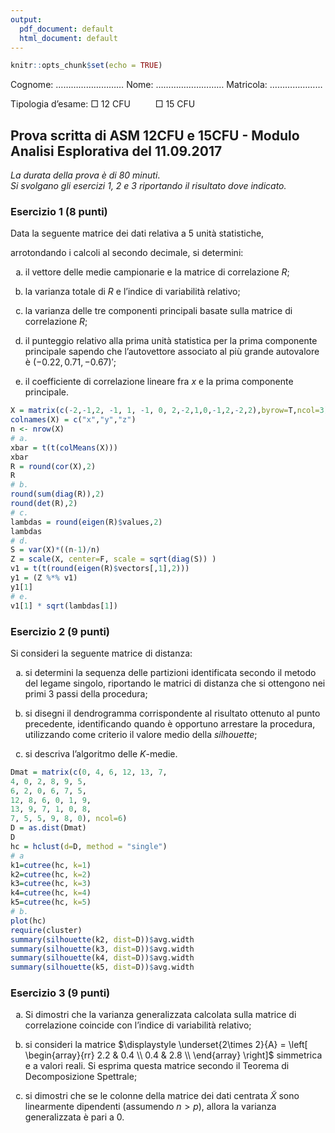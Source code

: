 ```yaml
---
output:
  pdf_document: default
  html_document: default
---
```


```r
knitr::opts_chunk$set(echo = TRUE)
```

Cognome: $\ldots\ldots\ldots\ldots\ldots\ldots\ldots\ldots\ldots$ Nome: $\ldots\ldots\ldots\ldots\ldots\ldots\ldots\ldots\ldots$ Matricola: $\ldots\ldots\ldots\ldots\ldots\ldots\ldots$ 

Tipologia d'esame: $\Box$ 12 CFU $\qquad$ $\Box$ 15 CFU 

## Prova scritta di ASM 12CFU e 15CFU - Modulo Analisi Esplorativa del 11.09.2017

*La durata della prova è di 80 minuti*.\
*Si svolgano gli esercizi 1, 2 e 3 riportando il risultato dove indicato.*

### Esercizio 1 (8 punti)

Data la seguente matrice dei dati relativa a 5 unità statistiche, 

\begin{table}[ht]
\centering
\begin{tabular}{rrr}
  \hline
 $x$ & $y$ & $z$ \\ 
  \hline
 -2 & -1 & 2 \\ 
 -1 & 1 & -1 \\
 0 & 2 & -2 \\ 
 1 & 0 & -1 \\ 
 2 & -2 & 2 \\ 
   \hline
\end{tabular}
\end{table}


arrotondando i calcoli al secondo decimale, si determini:

a. il vettore delle medie campionarie e la matrice di correlazione $R$;

c. la varianza totale di $R$ e l’indice di variabilità relativo;

b. la varianza delle tre componenti principali basate sulla matrice di correlazione $R$;

d. il punteggio relativo alla prima unità statistica per la prima componente principale sapendo che l’autovettore associato al più
grande autovalore è $(-0.22,0.71,-0.67)'$;

e. il coefficiente di correlazione lineare fra $x$ e la prima componente principale.

```r
X = matrix(c(-2,-1,2, -1, 1, -1, 0, 2,-2,1,0,-1,2,-2,2),byrow=T,ncol=3)
colnames(X) = c("x","y","z")
n <- nrow(X)
# a. 
xbar = t(t(colMeans(X)))
xbar
R = round(cor(X),2)
R
# b. 
round(sum(diag(R)),2)
round(det(R),2)
# c.
lambdas = round(eigen(R)$values,2)
lambdas
# d.  
S = var(X)*((n-1)/n)
Z = scale(X, center=F, scale = sqrt(diag(S)) )
v1 = t(t(round(eigen(R)$vectors[,1],2)))
y1 = (Z %*% v1)
y1[1]
# e. 
v1[1] * sqrt(lambdas[1])
```

\newpage

### Esercizio 2 (9 punti)

Si consideri la seguente matrice di distanza:

\begin{table}[ht]
\centering
\begin{tabular}{rrrrrrr}
  \hline
 & 1 & 2 & 3 & 4 & 5 & 6 \\ 
  \hline
1 & 0 & 4 & 6 & 12 & 13 & 7 \\ 
  2 & 4 & 0 & 2 & 8 & 9 & 5 \\ 
  3 & 6 & 2 & 0 & 6 & 7 & 5 \\ 
  4 & 12 & 8 & 6 & 0 & 1 & 9 \\ 
  5 & 13 & 9 & 7 & 1 & 0 & 8 \\ 
  6 & 7 & 5 & 5 & 9 & 8 & 0 \\ 
   \hline
\end{tabular}
\end{table}

a. si determini la sequenza delle partizioni identificata secondo il metodo del legame singolo, riportando le matrici di distanza che si ottengono nei primi 3 passi della procedura;

b. si disegni il dendrogramma corrispondente al risultato ottenuto al punto precedente, identificando quando è opportuno arrestare la procedura, utilizzando come criterio il valore medio della *silhouette*;

c. si descriva l'algoritmo delle $K$-medie.

```r
Dmat = matrix(c(0, 4, 6, 12, 13, 7,
4, 0, 2, 8, 9, 5,
6, 2, 0, 6, 7, 5,
12, 8, 6, 0, 1, 9,
13, 9, 7, 1, 0, 8,
7, 5, 5, 9, 8, 0), ncol=6)
D = as.dist(Dmat)
D
hc = hclust(d=D, method = "single")
# a
k1=cutree(hc, k=1)
k2=cutree(hc, k=2)
k3=cutree(hc, k=3)
k4=cutree(hc, k=4)
k5=cutree(hc, k=5)
# b. 
plot(hc)
require(cluster)
summary(silhouette(k2, dist=D))$avg.width
summary(silhouette(k3, dist=D))$avg.width
summary(silhouette(k4, dist=D))$avg.width
summary(silhouette(k5, dist=D))$avg.width
```



\newpage 

### Esercizio 3 (9 punti)

a. Si dimostri che la varianza generalizzata calcolata sulla matrice di correlazione coincide con l’indice di variabilità relativo;

b. si consideri la matrice $\displaystyle \underset{2\times 2}{A}  
= 
\left[
\begin{array}{rr}
2.2 & 0.4  \\ 
0.4 & 2.8 \\ 
\end{array}
\right]$ simmetrica e a valori reali. Si esprima questa matrice secondo il Teorema di Decomposizione Spettrale;

c. si dimostri che se le colonne della matrice dei dati centrata $\tilde{X}$ sono linearmente dipendenti (assumendo $n > p$), allora la varianza generalizzata è pari a 0.


